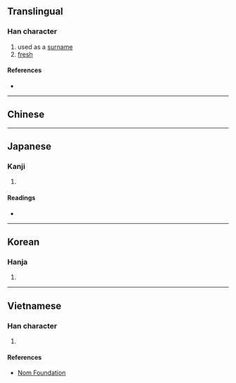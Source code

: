 {{character info/new}}
==Translingual==

===Han character===
{{Han char|rn=42|rad=小|as=10|sn=13|four=49720|canj=AOFH|ids=⿺是少}}

# used as a [[surname]]
# [[fresh]]

====References====
* {{Han ref|kx=0297.260|dkj=07522|dj=0592.250|hdz=10565.170|uh=5C1F|ud=23583|bh=DD4B|bd=56651}}

----

==Chinese==
{{zh-see|鮮|v}}

----

==Japanese==

===Kanji===
{{ja-kanji|grade=|rs=小10}}

# {{defn|lang=ja|sort=小10}}

====Readings====
* {{ja-readings|on=[[せん]] (sen), [[せう]] (seu)|kun=[[すくない]] (sukunai)}}

----

==Korean==

===Hanja===
{{ko-hanja|hangeul=선|rv=seon|mr=sŏn}}

# {{defn|lang=ko|sort=小10}}

----

==Vietnamese==

===Han character===
{{vi-readings|rs=小10|hanviet=tiển}}

# {{defn|lang=vi|sort=小10}}

====References====
* [http://nomfoundation.org/common/nom_details.php?codepoint=5c1f Nom Foundation]